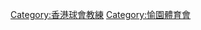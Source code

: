 {{Catnav|頁面分類|...|各國足球|香港足球|香港足球界人士|香港足球教練}}

[[Category:香港球會教練|Category:香港球會教練]]
[[Category:愉園體育會|Category:愉園體育會]]